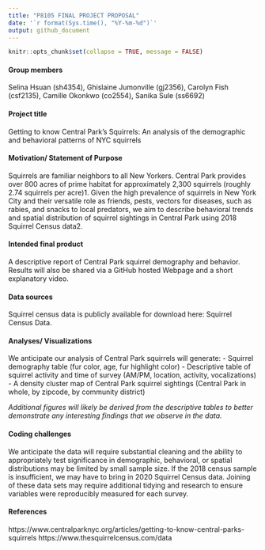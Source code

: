 ```yaml
---
title: "P8105 FINAL PROJECT PROPOSAL"
date: '`r format(Sys.time(), "%Y-%m-%d")`'
output: github_document
---
```


```r
knitr::opts_chunk$set(collapse = TRUE, message = FALSE)
```
#### Group members
Selina Hsuan (sh4354), Ghislaine Jumonville (gj2356), Carolyn Fish (csf2135), Camille Okonkwo (co2554), Sanika Sule (ss6692)
 
#### Project title
Getting to know Central Park’s Squirrels: An analysis of the demographic and behavioral patterns of NYC squirrels 

#### Motivation/ Statement of Purpose
Squirrels are familiar neighbors to all New Yorkers. Central Park provides over 800 acres of prime habitat for approximately 2,300 squirrels (roughly 2.74 squirrels per acre)1. Given the high prevalence of squirrels in New York City and their versatile role as friends, pests, vectors for diseases, such as rabies, and snacks to local predators, we aim to describe behavioral trends and spatial distribution of squirrel sightings in Central Park using 2018 Squirrel Census data2. 
 
#### Intended final product
A descriptive report of Central Park squirrel demography and behavior. Results will also be shared via a GitHub hosted Webpage and a short explanatory video.  
 
#### Data sources
Squirrel census data is publicly available for download here: Squirrel Census Data.
 
#### Analyses/ Visualizations
We anticipate our analysis of Central Park squirrels will generate: 
-       Squirrel demography table (fur color, age, fur highlight color)
-       Descriptive table of squirrel activity and time of survey (AM/PM, location, activity, vocalizations)
-       A density cluster map of Central Park squirrel sightings (Central Park in whole, by zipcode, by community district)

*Additional figures will likely be derived from the descriptive tables to better demonstrate any interesting findings that we observe in the data.*
 
#### Coding challenges
We anticipate the data will require substantial cleaning and the ability to appropriately test significance in demographic, behavioral, or spatial distributions may be limited by small sample size. If the 2018 census sample is insufficient, we may have to bring in 2020 Squirrel Census data. Joining of these data sets may require additional tidying and research to ensure variables were reproducibly measured for each survey. 


#### References 
https://www.centralparknyc.org/articles/getting-to-know-central-parks-squirrels
https://www.thesquirrelcensus.com/data


